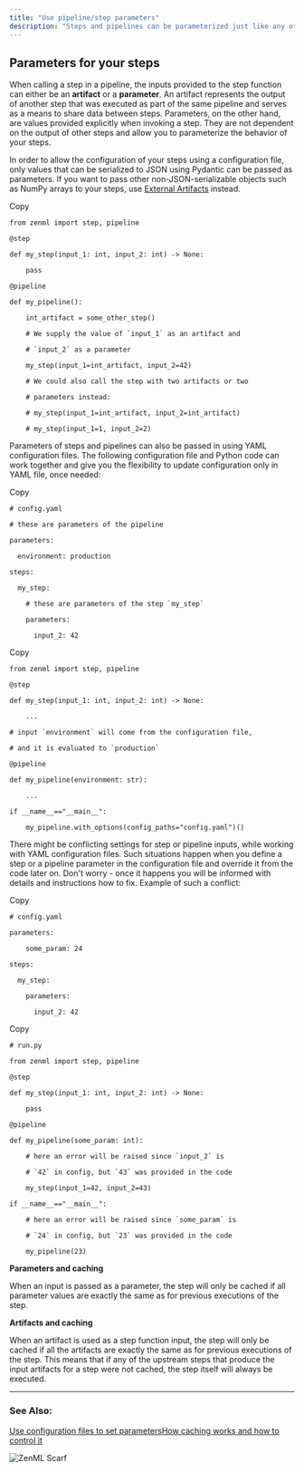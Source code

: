 ```yaml
---
title: "Use pipeline/step parameters"
description: "Steps and pipelines can be parameterized just like any other python function that you are familiar with."
---
```


## Parameters for your steps

When calling a step in a pipeline, the inputs provided to the step function can either be an **artifact** or a **parameter**. An artifact represents the output of another step that was executed as part of the same pipeline and serves as a means to share data between steps. Parameters, on the other hand, are values provided explicitly when invoking a step. They are not dependent on the output of other steps and allow you to parameterize the behavior of your steps.

In order to allow the configuration of your steps using a configuration file, only values that can be serialized to JSON using Pydantic can be passed as parameters. If you want to pass other non-JSON-serializable objects such as NumPy arrays to your steps, use [External Artifacts](/user-guide/starter-guide/manage-artifacts#consuming-external-artifacts-within-a-pipeline) instead.

Copy

```
from zenml import step, pipeline

@step

def my_step(input_1: int, input_2: int) -> None:

    pass

@pipeline

def my_pipeline():

    int_artifact = some_other_step()

    # We supply the value of `input_1` as an artifact and

    # `input_2` as a parameter

    my_step(input_1=int_artifact, input_2=42)

    # We could also call the step with two artifacts or two

    # parameters instead:

    # my_step(input_1=int_artifact, input_2=int_artifact)

    # my_step(input_1=1, input_2=2)
```

Parameters of steps and pipelines can also be passed in using YAML configuration files. The following configuration file and Python code can work together and give you the flexibility to update configuration only in YAML file, once needed:

Copy

```
# config.yaml

# these are parameters of the pipeline

parameters:

  environment: production

steps:

  my_step:

    # these are parameters of the step `my_step`

    parameters:

      input_2: 42
```

Copy

```
from zenml import step, pipeline

@step

def my_step(input_1: int, input_2: int) -> None:

    ...

# input `environment` will come from the configuration file,

# and it is evaluated to `production`

@pipeline

def my_pipeline(environment: str):

    ...

if __name__=="__main__":

    my_pipeline.with_options(config_paths="config.yaml")()
```

There might be conflicting settings for step or pipeline inputs, while working with YAML configuration files. Such situations happen when you define a step or a pipeline parameter in the configuration file and override it from the code later on. Don't worry - once it happens you will be informed with details and instructions how to fix. Example of such a conflict:

Copy

```
# config.yaml

parameters:

    some_param: 24

steps:

  my_step:

    parameters:

      input_2: 42
```

Copy

```
# run.py

from zenml import step, pipeline

@step

def my_step(input_1: int, input_2: int) -> None:

    pass

@pipeline

def my_pipeline(some_param: int):

    # here an error will be raised since `input_2` is

    # `42` in config, but `43` was provided in the code

    my_step(input_1=42, input_2=43)

if __name__=="__main__":

    # here an error will be raised since `some_param` is

    # `24` in config, but `23` was provided in the code

    my_pipeline(23)
```

**Parameters and caching**

When an input is passed as a parameter, the step will only be cached if all parameter values are exactly the same as for previous executions of the step.

**Artifacts and caching**

When an artifact is used as a step function input, the step will only be cached if all the artifacts are exactly the same as for previous executions of the step. This means that if any of the upstream steps that produce the input artifacts for a step were not cached, the step itself will always be executed.

---

### See Also:

[Use configuration files to set parameters](/how-to/build-pipelines/use-pipeline-step-parameters)[How caching works and how to control it](/how-to/build-pipelines/control-caching-behavior)

![ZenML Scarf](/images/how-to/build-pipelines)